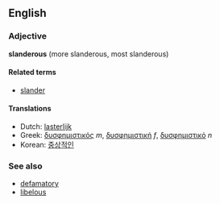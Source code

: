 ==English==
===Adjective===
'''slanderous''' (more slanderous, most slanderous)

====Related terms====
*[[slander]]

====Translations====
*Dutch: [[lasterlijk]]
*Greek: [[δυσφημιστικός]] ''m'', [[δυσφημιστική]] ''f'', [[δυσφημιστικό]] ''n''
*Korean: [[중상적인]]

===See also===
*[[defamatory]]
*[[libelous]]